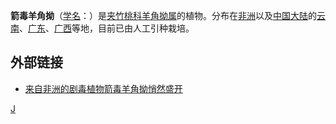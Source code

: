 {{Speciesbox
| image = Strophanthus hispidus - Köhler–s Medizinal-Pflanzen-131.jpg
| image_caption = 《[[科勒藥用植物|科勒藥用植物]]》(1897), <br>''Strophanthus hispidus''
| genus = Strophanthus
| species = hispidus
| authority = [[奧古斯丁·彼拉姆斯·德堪多|DC.]]
}}

'''箭毒羊角拗'''（[[学名|学名]]：{{lang|la|''Strophanthus hispidus''}}）是[[夹竹桃科|夹竹桃科]][[羊角拗属|羊角拗属]]的植物。分布在[[非洲|非洲]]以及[[中国大陆|中国大陆]]的[[云南|云南]]、[[广东|广东]]、[[广西|广西]]等地，目前已由人工引种栽培。

== 外部链接 ==
<div class="references-small">
* [https://www.zhiwutong.com/keyan/2019-06/41809.htm 来自非洲的剧毒植物箭毒羊角拗悄然盛开] {{Wayback|url=https://www.zhiwutong.com/keyan/2019-06/41809.htm |date=20201203082723 }}
</div>
{{Taxonbar}}
[[Category:羊角拗属|J]]


{{植物小作品}}